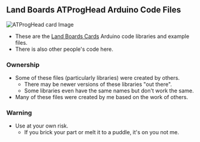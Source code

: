 == Land Boards ATProgHead Arduino Code Files ==

<img src="http://land-boards.com/blwiki/images/5/56/ATProgHead-X2-CCA-640-001.JPG" alt="ATProgHead card Image"></img>

* These are the [http://land-boards.com/blwiki/index.php?title=Main_Page#Arduino_Compatible Land Boards Cards] Arduino code libraries and example files.
* There is also other people's code here.

=== Ownership ===

* Some of these files (particularly libraries) were created by others.
** There may be newer versions of these libraries "out there".
** Some libraries even have the same names but don't work the same.
* Many of these files were created by me based on the work of others.

=== Warning ===

* Use at your own risk.
** If you brick your part or melt it to a puddle, it's on you not me.
